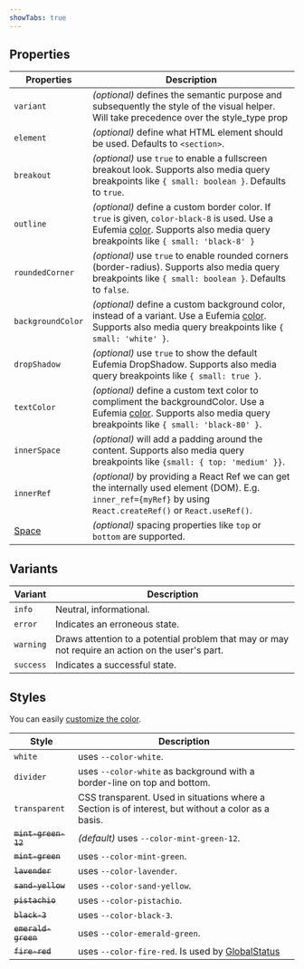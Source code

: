 ```yaml
---
showTabs: true
---
```


## Properties

| Properties                              | Description                                                                                                                                                                                                          |
| --------------------------------------- | -------------------------------------------------------------------------------------------------------------------------------------------------------------------------------------------------------------------- |
| `variant`                               | _(optional)_ defines the semantic purpose and subsequently the style of the visual helper. Will take precedence over the style_type prop                                                                             |
| `element`                               | _(optional)_ define what HTML element should be used. Defaults to `<section>`.                                                                                                                                       |
| `breakout`                              | _(optional)_ use `true` to enable a fullscreen breakout look. Supports also media query breakpoints like `{ small: boolean }`. Defaults to `true`.                                                                   |
| `outline`                               | _(optional)_ define a custom border color. If `true` is given, `color-black-8` is used. Use a Eufemia [color](/uilib/usage/customisation/colors/). Supports also media query breakpoints like `{ small: 'black-8' }` |
| `roundedCorner`                         | _(optional)_ use `true` to enable rounded corners (border-radius). Supports also media query breakpoints like `{ small: boolean }`. Defaults to `false`.                                                             |
| `backgroundColor`                       | _(optional)_ define a custom background color, instead of a variant. Use a Eufemia [color](/uilib/usage/customisation/colors/). Supports also media query breakpoints like `{ small: 'white' }`.                     |
| `dropShadow`                            | _(optional)_ use `true` to show the default Eufemia DropShadow. Supports also media query breakpoints like `{ small: true }`.                                                                                        |
| `textColor`                             | _(optional)_ define a custom text color to compliment the backgroundColor. Use a Eufemia [color](/uilib/usage/customisation/colors/). Supports also media query breakpoints like `{ small: 'black-80' }`.            |
| `innerSpace`                            | _(optional)_ will add a padding around the content. Supports also media query breakpoints like `{small: { top: 'medium' }}`.                                                                                         |
| `innerRef`                              | _(optional)_ by providing a React Ref we can get the internally used element (DOM). E.g. `inner_ref={myRef}` by using `React.createRef()` or `React.useRef()`.                                                       |
| [Space](/uilib/layout/space/properties) | _(optional)_ spacing properties like `top` or `bottom` are supported.                                                                                                                                                |

## Variants

| Variant   | Description                                                                                      |
| --------- | ------------------------------------------------------------------------------------------------ |
| `info`    | Neutral, informational.                                                                          |
| `error`   | Indicates an erroneous state.                                                                    |
| `warning` | Draws attention to a potential problem that may or may not require an action on the user's part. |
| `success` | Indicates a successful state.                                                                    |

## Styles

You can easily [customize the color](/uilib/components/section#customize-color).

| Style               | Description                                                                                         |
| ------------------- | --------------------------------------------------------------------------------------------------- |
| `white`             | uses `--color-white`.                                                                               |
| `divider`           | uses `--color-white` as background with a border-line on top and bottom.                            |
| `transparent`       | CSS transparent. Used in situations where a Section is of interest, but without a color as a basis. |
| ~~`mint-green-12`~~ | _(default)_ uses `--color-mint-green-12`.                                                           |
| ~~`mint-green`~~    | uses `--color-mint-green`.                                                                          |
| ~~`lavender`~~      | uses `--color-lavender`.                                                                            |
| ~~`sand-yellow`~~   | uses `--color-sand-yellow`.                                                                         |
| ~~`pistachio`~~     | uses `--color-pistachio`.                                                                           |
| ~~`black-3`~~       | uses `--color-black-3`.                                                                             |
| ~~`emerald-green`~~ | uses `--color-emerald-green`.                                                                       |
| ~~`fire-red`~~      | uses `--color-fire-red`. Is used by [GlobalStatus](/uilib/components/global-status)                 |
